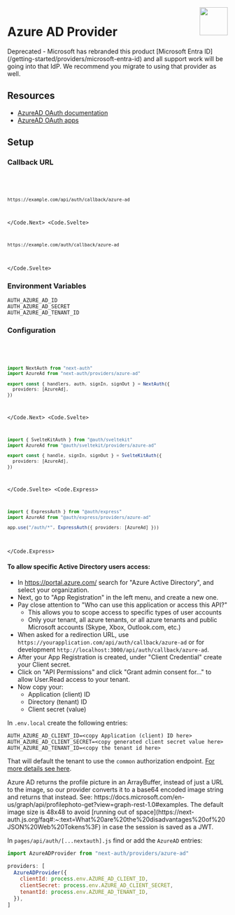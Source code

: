 
<img align="right" src="/img/providers/azure.svg" height="64" width="64" />

# Azure AD Provider

<Callout type="warning">
  Deprecated - Microsoft has rebranded this product [Microsoft Entra
  ID](/getting-started/providers/microsoft-entra-id) and all support work will
  be going into that IdP. We recommend you migrate to using that provider as
  well.
</Callout>

## Resources

- [AzureAD OAuth documentation](https://docs.microsoft.com/en-us/azure/active-directory/develop/v2-oauth2-auth-code-flow/)
- [AzureAD OAuth apps](https://docs.microsoft.com/en-us/azure/active-directory/develop/quickstart-register-app/)

## Setup

### Callback URL

<Code>
  <Code.Next>

```bash
https://example.com/api/auth/callback/azure-ad
```

  </Code.Next>
  <Code.Svelte>

```bash
https://example.com/auth/callback/azure-ad
```

  </Code.Svelte>
</Code>

### Environment Variables

```
AUTH_AZURE_AD_ID
AUTH_AZURE_AD_SECRET
AUTH_AZURE_AD_TENANT_ID
```

### Configuration

<Code>
  <Code.Next>

```ts filename="/auth.ts"
import NextAuth from "next-auth"
import AzureAd from "next-auth/providers/azure-ad"

export const { handlers, auth, signIn, signOut } = NextAuth({
  providers: [AzureAd],
})
```

  </Code.Next>
  <Code.Svelte>

```ts filename="/src/auth.ts"
import { SvelteKitAuth } from "@auth/sveltekit"
import AzureAd from "@auth/sveltekit/providers/azure-ad"

export const { handle, signIn, signOut } = SvelteKitAuth({
  providers: [AzureAd],
})
```

  </Code.Svelte>
  <Code.Express>

```ts filename="/src/app.ts"
import { ExpressAuth } from "@auth/express"
import AzureAd from "@auth/express/providers/azure-ad"

app.use("/auth/*", ExpressAuth({ providers: [AzureAd] }))
```

  </Code.Express>
</Code>

#### To allow specific Active Directory users access:

- In https://portal.azure.com/ search for "Azure Active Directory", and select your organization.
- Next, go to "App Registration" in the left menu, and create a new one.
- Pay close attention to "Who can use this application or access this API?"
  - This allows you to scope access to specific types of user accounts
  - Only your tenant, all azure tenants, or all azure tenants and public Microsoft accounts (Skype, Xbox, Outlook.com, etc.)
- When asked for a redirection URL, use `https://yourapplication.com/api/auth/callback/azure-ad` or for development `http://localhost:3000/api/auth/callback/azure-ad`.
- After your App Registration is created, under "Client Credential" create your Client secret.
- Click on "API Permissions" and click "Grant admin consent for..." to allow User.Read access to your tenant.
- Now copy your:
  - Application (client) ID
  - Directory (tenant) ID
  - Client secret (value)

In `.env.local` create the following entries:

```
AUTH_AZURE_AD_CLIENT_ID=<copy Application (client) ID here>
AUTH_AZURE_AD_CLIENT_SECRET=<copy generated client secret value here>
AUTH_AZURE_AD_TENANT_ID=<copy the tenant id here>
```

That will default the tenant to use the `common` authorization endpoint. [For more details see here](https://docs.microsoft.com/en-us/azure/active-directory/develop/active-directory-v2-protocols#endpoints).

<Callout type="info">
  Azure AD returns the profile picture in an ArrayBuffer, instead of just a URL
  to the image, so our provider converts it to a base64 encoded image string and
  returns that instead. See:
  https://docs.microsoft.com/en-us/graph/api/profilephoto-get?view=graph-rest-1.0#examples.
  The default image size is 48x48 to avoid [running out of
  space](https://next-auth.js.org/faq#:~:text=What%20are%20the%20disadvantages%20of%20JSON%20Web%20Tokens%3F)
  in case the session is saved as a JWT.
</Callout>

In `pages/api/auth/[...nextauth].js` find or add the `AzureAD` entries:

```js
import AzureADProvider from "next-auth/providers/azure-ad"

providers: [
  AzureADProvider({
    clientId: process.env.AZURE_AD_CLIENT_ID,
    clientSecret: process.env.AZURE_AD_CLIENT_SECRET,
    tenantId: process.env.AZURE_AD_TENANT_ID,
  }),
]
```
